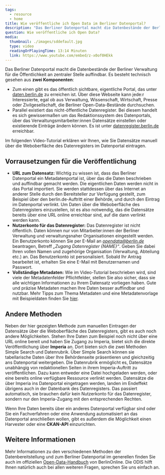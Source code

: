 ```yaml
---
tags:
  - resource
  - home
title: Wie veröffentliche ich Open Data im Berliner Datenportal?
description: "Das Berliner Datenportal macht die Datenbestände der Berliner Verwaltung für die Öffentlichkeit an zentraler Stelle auffindbar. Es besteht technisch gesehen aus zwei Komponenten: Zum einen gibt es das öffentlich sichtbare, eigentliche Portal, das unter daten.berlin.de zu erreichen ist. Über diese Webseite kann jede:r Interessierte, egal ob aus Verwaltung, Wissenschaft, Wirtschaft, Presse oder Zivilgesellschaft, die Berliner Open-Data-Bestände durchsuchen. Parallel existiert das nicht-öffentliche Datenregister. Bei diesem handelt es sich gewissermaßen um das Redaktionssystem des Datenportals, über das Verwaltungsmitarbeiter:innen Datensätze einstellen oder existierende Einträge ändern können. Es ist unter datenregister.berlin.de erreichbar."
question: Wie veröffentliche ich Open Data?
media:
  thumbnail: ./images/sddefault.jpg
  type: video
  readingOrPlayingTime: 13:14 Minuten
  link: https://www.youtube.com/embed/z-x0of0HEkk
---
```


Das Berliner Datenportal macht die Datenbestände der Berliner Verwaltung für die Öffentlichkeit an zentraler Stelle auffindbar. Es besteht technisch gesehen aus **zwei Komponenten**:

- Zum einen gibt es das öffentlich sichtbare, eigentliche Portal, das unter [daten.berlin.de](https://daten.berlin.de) zu erreichen ist. Über diese Webseite kann jede:r Interessierte, egal ob aus Verwaltung, Wissenschaft, Wirtschaft, Presse oder Zivilgesellschaft, die Berliner Open-Data-Bestände durchsuchen.
- Parallel existiert das nicht-öffentliche Datenregister. Bei diesem handelt es sich gewissermaßen um das Redaktionssystem des Datenportals, über das Verwaltungsmitarbeiter:innen Datensätze einstellen oder existierende Einträge ändern können. Es ist unter [datenregister.berlin.de](https://datenregister.berlin.de) erreichbar.

Im folgenden Video-Tutorial erklären wir Ihnen, wie Sie Datensätze manuell über die Weboberfläche des Datenregisters im Datenportal eintragen.

<VideoEmbed
  url="https://www.youtube.com/embed/z-x0of0HEkk"
  mediaMetadata={frontmatter.media}
/>

## Vorrausetzungen für die Veröffentlichung

- **URL zum Datensatz:** Wichtig zu wissen ist, dass das Berliner Datenportal ein Metadatenportal ist, über das die Daten beschrieben und auffindbar gemacht werden. Die eigentlichen Daten werden nicht in das Portal importiert. Sie werden stattdessen über das Internet an anderer Stelle durch den Bereitsteller zur Verfügung gestellt, zum Beispiel über den berlin.de-Auftritt einer Behörde, und durch den Eintrag im Datenportal verlinkt. Um Daten über die Weboberfläche des Datenregisters einzustellen, ist es also notwendig, das die Datensätze bereits über eine URL online erreichbar sind, auf die dann verlinkt werden kann.
- **Nutzerkonto für das Datenregister:** Das Datenregister ist nicht öffentlich. Daten können nur von Mitarbeiter:innen der Berliner Verwaltung und verwaltungsnaher Organisationen eingestellt werden. Ein Benutzerkonto können Sie per E-Mail an *opendata@berlin.de* beantragen, Betreff _„Zugang Datenregister \{NAME\}“_. Geben Sie dabei Ihren vollen Namen und zugehörige Organisation (Verwaltung, Abteilung etc.) an. Das Benutzerkonto ist personalisiert. Sobald Ihr Antrag bearbeitet ist, erhalten Sie eine E-Mail mit Benutzernamen und Passwort.
- **Vollständige Metadaten:** Wie im Video-Tutorial beschrieben wird, sind viele der Metadatenfelder Pflichtfelder, stellen Sie also sicher, dass sie alle wichtigen Informationen zu Ihrem Datensatz vorliegen haben. Gute und präzise Metadaten machen Ihre Daten besser auffindbar und nutzbar. Mehr Tipps zum Thema Metadaten und eine Metadatenvorlage mit Beispieldaten finden Sie [hier](/ressourcen/metadaten).

## Andere Methoden

Neben der hier gezeigten Methode zum manuellen Eintragen der Datensätze über die Weboberfläche des Datenregisters, gibt es auch noch andere Möglichkeiten. Stehen Ihre Daten zum Beispiel noch nicht über eine URL online bereit und haben Sie Zugang zu Imperia, bietet sich die direkte Veröffentlichung über **Imperia** an. Dort bieten sich die zwei Methoden Simple Search und Datenrubrik. Über Simple Search können sie tabellarische Daten über Ihre Behördenseite präsentieren und gleichzeitig ans Datenportal weitergeben. Die Datenrubrik ermöglicht es, Datensätze unabhängig von redaktionellen Seiten in ihrem Imperia-Auftritt zu veröffentlichen. Dazu kann entweder eine Datei hochgeladen werden, oder eine bereits online verfügbare Ressource verlinkt werden. Datensätze die über Imperia ins Datenportal eingetragen werden, landen im Endeffekt übrigens auch in der Datenbank des Datenregisters. Das passiert automatisch, sie brauchen dafür kein Nutzerkonto für das Datenregister, sondern nur den Imperia-Zugang mit den entsprechenden Rechten.

Wenn Ihre Daten bereits über ein anderes Datenportal verfügbar sind oder Sie ein Fachverfahren oder eine Anwendung automatisiert an das Datenportal anschließen wollen, gibt es außerdem die Möglichkeit einen Harvester oder eine **CKAN-API** einzurichten.

## Weitere Informationen

Mehr Informationen zu den verschiedenen Methoden der Datenbereitstellung und zum Berliner Datenportal im generellen finden Sie auch im offiziellen [Open-Data-Handbuch](https://berlinonline.github.io/open-data-handbuch/#wege-der-veröffentlichung) von BerlinOnline.
Die ODIS hilft Ihnen natürlich auch bei allen weiteren Fragen, sprechen Sie uns einfach an.
